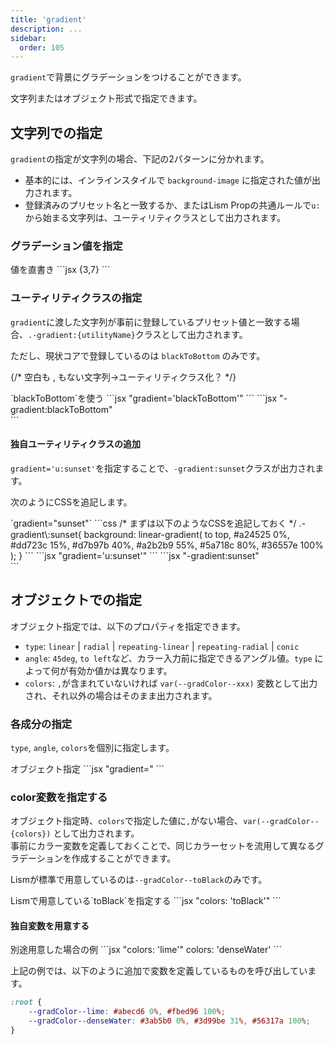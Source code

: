```yaml
---
title: 'gradient'
description: ...
sidebar: 
  order: 105
---
```




`gradient`で背景にグラデーションをつけることができます。

文字列またはオブジェクト形式で指定できます。

## 文字列での指定

`gradient`の指定が文字列の場合、下記の2パターンに分かれます。

- 基本的には、インラインスタイルで `background-image` に指定された値が出力されます。
- 登録済みのプリセット名と一致するか、またはLism Propの共通ルールで`u:`から始まる文字列は、ユーティリティクラスとして出力されます。

### グラデーション値を指定

<Preview>
	<PreviewTitle>値を直書き</PreviewTitle>
	<PreviewArea resize p={20}>
	<Columns gap={20} fz='xs' itemMinW="12rem">
		<Frame
			aspect="16/9"
			gradient="linear-gradient(to top, #a8edea 0%, #fed6e3 100%)"
		/>
		<Frame
			aspect="16/9"
			gradient="conic-gradient(#000 0%, #fff 100%)"
		/>
	</Columns>
	</PreviewArea>
	<PreviewCode>
		```jsx {3,7}
		<Frame
			aspect="16/9"
			gradient="linear-gradient(to top, #a8edea 0%, #fed6e3 100%)"
		/>
		<Frame
			aspect="16/9"
			gradient="conic-gradient(#000 0%, #fff 100%)"
		/>
		```
	</PreviewCode>
</Preview>


### ユーティリティクラスの指定

`gradient`に渡した文字列が事前に登録しているプリセット値と一致する場合、`.-gradient:{utilityName}`クラスとして出力されます。

ただし、現状コアで登録しているのは `blackToBottom` のみです。

{/* 空白も , もない文字列→ユーティリティクラス化？ */}


<Preview>
	<PreviewTitle>`blackToBottom`を使う</PreviewTitle>
	<PreviewArea resize p={20}>
	<Frame aspect='cinema' gradient='blackToBottom'/>
	</PreviewArea>
	<PreviewCode label='React,Astro' slot='tab'>
		```jsx "gradient='blackToBottom'"
		<Frame aspect='cinema' gradient='blackToBottom'/>
		```
	</PreviewCode>
	<PreviewCode label='HTML' slot='tab'>
		```jsx "-gradient:blackToBottom"
		<div class="is--frame -aspect:cinema -gradient:blackToBottom"></div>
		```
	</PreviewCode>
</Preview>


#### 独自ユーティリティクラスの追加

`gradient='u:sunset'`を指定することで、`-gradient:sunset`クラスが出力されます。

次のようにCSSを追記します。

<Preview>
	<PreviewTitle>`gradient="sunset"`</PreviewTitle>
	<PreviewArea resize p={20}>
		<Frame aspect='cinema' gradient='u:sunset'/>
	</PreviewArea>
	<PreviewCode label='CSS' slot='tab'>
```css
/* まずは以下のようなCSSを追記しておく */
.-gradient\:sunset{
	background: linear-gradient(
		to top,
		#a24525 0%,
		#dd723c 15%,
		#d7b97b 40%,
		#a2b2b9 55%,
		#5a718c 80%,
		#36557e 100%
	);
}
```
	</PreviewCode>
	<PreviewCode label='React,Astro' slot='tab'>
		```jsx "gradient='u:sunset'"
		<Frame aspect='cinema' gradient='u:sunset'/>
		```
	</PreviewCode>
	<PreviewCode label='HTML' slot='tab'>
		```jsx "-gradient:sunset"
		<div class="is--frame -aspect:cinema -gradient:sunset"></div>
		```
	</PreviewCode>
</Preview>


## オブジェクトでの指定

オブジェクト指定では、以下のプロパティを指定できます。

- `type`: `linear` | `radial` | `repeating-linear` | `repeating-radial` | `conic`
- `angle`: `45deg`, `to left`など、カラー入力前に指定できるアングル値。`type` によって何が有効か値かは異なります。
- `colors`: `,`が含まれていないければ `var(--gradColor--xxx)` 変数として出力され、それ以外の場合はそのまま出力されます。

### 各成分の指定

`type`, `angle`, `colors`を個別に指定します。

<Preview>
	<PreviewTitle>オブジェクト指定</PreviewTitle>
	<PreviewArea resize p={20}>
	<Columns gap={20} fz='xs' itemMinW="12rem">
		<Frame
			aspect="16/9"
			gradient={{
				angle: '35deg',
				colors: '#ff9a9e 0%, #fad0c4 99%, #fad0c4 100%'
			}}
		/>
		<Frame
			aspect="16/9"
			gradient={{
				type: 'radial',
				angle: 'circle at top right',
				colors: 'yellow, #f06d06 50%',
			}}
		/>
		<Frame
			aspect="16/9"
			gradient={{
				type: 'repeating-linear',
				angle: '45deg',
				colors: '#3f87a6, #ebf8e1 20%',
			}}
		/>
		<Frame
			aspect="16/9"
			gradient={{
				type: 'conic',
				angle: 'from -45deg',
				colors: '#fff, #000, #fff',
			}}
		/>
	</Columns>
	</PreviewArea>
	<PreviewCode>
		```jsx "gradient="
		<Frame
			aspect="16/9"
			gradient={{
				angle: '35deg',
				colors: '#ff9a9e 0%, #fad0c4 99%, #fad0c4 100%'
			}}
		/>
		<Frame
			aspect="16/9"
			gradient={{
				type: 'radial',
				angle: 'circle at top right',
				colors: 'yellow, #f06d06 50%',
			}}
		/>
		<Frame
			aspect="16/9"
			gradient={{
				type: 'repeating-linear',
				angle: '45deg',
				colors: '#3f87a6, #ebf8e1 20%',
			}}
		/>
		<Frame
			aspect="16/9"
			gradient={{
				type: 'conic',
				angle: 'from -45deg',
				colors: '#fff, #000, #fff',
			}}
		/>
		```
	</PreviewCode>
</Preview>


### color変数を指定する

オブジェクト指定時、`colors`で指定した値に`,`がない場合、`var(--gradColor--{colors})` として出力されます。  
事前にカラー変数を定義しておくことで、同じカラーセットを流用して異なるグラデーションを作成することができます。

Lismが標準で用意しているのは`--gradColor--toBlack`のみです。

<Preview>
	<PreviewTitle>Lismで用意している`toBlack`を指定する</PreviewTitle>
	<PreviewArea resize p={20}>
	<Columns gap={20} fz='s'>
		<Frame
			aspect="16/9"
			gradient={{ angle: 'to right', colors: 'toBlack' }}
		/>
		<Frame
			aspect="16/9"
			gradient={{ type: 'radial', colors: 'toBlack' }}
		/>
	</Columns>
	</PreviewArea>
	<PreviewCode>
		```jsx "colors: 'toBlack'"
		<Frame
			aspect="16/9"
			gradient={{ angle: 'to right', colors: 'toBlack' }}
		/>
		<Frame
			aspect="16/9"
			gradient={{ type: 'radial', colors: 'toBlack' }}
		/>
		```
	</PreviewCode>
</Preview>


#### 独自変数を用意する

<Preview>
	<PreviewTitle>別途用意した場合の例</PreviewTitle>
	<PreviewArea resize p={20}>
	<Columns gap={20} fz='s'>
		<Frame
			aspect="16/9"
			gradient={{ angle: '45deg', colors: 'lime' }}
		/>
		<Frame
			aspect="16/9"
			gradient={{ angle: 'to bottom', colors: 'lime' }}
		/>
		<Frame
			aspect="16/9"
			gradient={{ angle: '-45deg', colors: 'denseWater' }}
		/>
		<Frame
			aspect="16/9"
			gradient={{ type: 'radial', colors: 'denseWater' }}
		/>
	</Columns>
	</PreviewArea>
	<PreviewCode>
		```jsx "colors: 'lime'" colors: 'denseWater'
		<Frame
			aspect="16/9"
			gradient={{ angle: '45deg', colors: 'lime' }}
		/>
		<Frame
			aspect="16/9"
			gradient={{ angle: 'to bottom', colors: 'lime' }}
		/>
		<Frame
			aspect="16/9"
			gradient={{ angle: '-45deg', colors: 'denseWater' }}
		/>
		<Frame
			aspect="16/9"
			gradient={{ type: 'radial', colors: 'denseWater' }}
		/>
		```
	</PreviewCode>
</Preview>


上記の例では、以下のように追加で変数を定義しているものを呼び出しています。

```css
:root {
	--gradColor--lime: #abecd6 0%, #fbed96 100%;
	--gradColor--denseWater: #3ab5b0 0%, #3d99be 31%, #56317a 100%;
}
```


